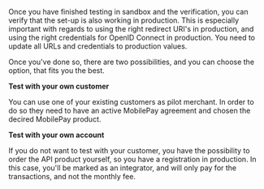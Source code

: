 Once you have finished testing in sandbox and the verification, you can verify that the set-up is also working in production. This is especially important with regards to using the right redirect URI's in production, and using the right credentials for OpenID Connect in production. You need to update all URLs and credentials to production values. 

Once you've done so, there are two possibilities, and you can choose the option, that fits you the best. 

**Test with your own customer**

You can use one of your existing customers as pilot merchant. In order to do so they need to have an active MobilePay agreement and chosen the decired MobilePay product. 

**Test with your own account**

If you do not want to test with your customer, you have the possibility to order the API product yourself, so you have a registration in production. In this case, you'll be marked as an integrator, and will only pay for the transactions, and not the monthly fee.
